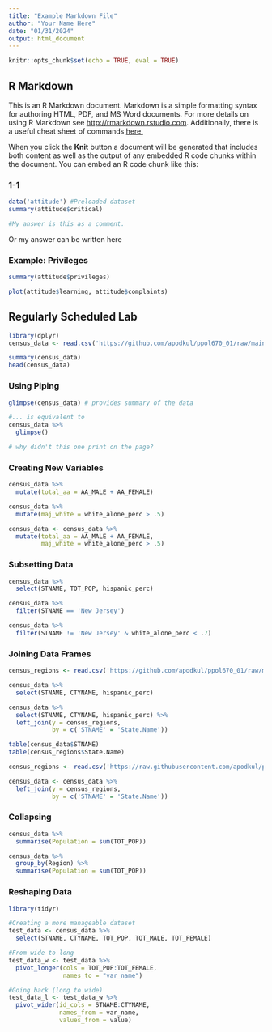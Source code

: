 ```yaml
---
title: "Example Markdown File"
author: "Your Name Here"
date: "01/31/2024"
output: html_document
---
```


```r
knitr::opts_chunk$set(echo = TRUE, eval = TRUE)
```

## R Markdown 

This is an R Markdown document. Markdown is a simple formatting syntax for authoring HTML, PDF, and MS Word documents. For more details on using R Markdown see <http://rmarkdown.rstudio.com>. Additionally, there is a useful cheat sheet of commands [here.](https://www.rstudio.com/wp-content/uploads/2015/02/rmarkdown-cheatsheet.pdf)

When you click the **Knit** button a document will be generated that includes both content as well as the output of any embedded R code chunks within the document. You can embed an R code chunk like this:

### 1-1
```r
data('attitude') #Preloaded dataset
summary(attitude$critical)

#My answer is this as a comment.

```
Or my answer can be written here


### Example: Privileges
```r
summary(attitude$privileges)
```

```r
plot(attitude$learning, attitude$complaints)
```


## Regularly Scheduled Lab 
```r
library(dplyr)
census_data <- read.csv('https://github.com/apodkul/ppol670_01/raw/main/Data/census_demo.csv')

summary(census_data) 
head(census_data)
```

### Using Piping 
```r
glimpse(census_data) # provides summary of the data 

#... is equivalent to 
census_data %>%
  glimpse()

# why didn't this one print on the page?
```

### Creating New Variables 
```r
census_data %>% 
  mutate(total_aa = AA_MALE + AA_FEMALE)

census_data %>% 
  mutate(maj_white = white_alone_perc > .5)
```

```r
census_data <- census_data %>% 
  mutate(total_aa = AA_MALE + AA_FEMALE, 
         maj_white = white_alone_perc > .5)
```

### Subsetting Data 
```r
census_data %>% 
  select(STNAME, TOT_POP, hispanic_perc)

census_data %>% 
  filter(STNAME == 'New Jersey')

census_data %>% 
  filter(STNAME != 'New Jersey' & white_alone_perc < .7)
```


### Joining Data Frames
```r
census_regions <- read.csv('https://github.com/apodkul/ppol670_01/raw/main/Data/census_regions.csv')

census_data %>% 
  select(STNAME, CTYNAME, hispanic_perc)

census_data %>% 
  select(STNAME, CTYNAME, hispanic_perc) %>%
  left_join(y = census_regions, 
            by = c('STNAME' = 'State.Name'))

table(census_data$STNAME)
table(census_regions$State.Name)
```

```r
census_regions <- read.csv('https://raw.githubusercontent.com/apodkul/ppol670_01/main/Data/census_regions.csv')

census_data <- census_data %>% 
  left_join(y = census_regions, 
            by = c('STNAME' = 'State.Name'))

```



### Collapsing 
```r
census_data %>%
  summarise(Population = sum(TOT_POP))

census_data %>%
  group_by(Region) %>%
  summarise(Population = sum(TOT_POP))
```

### Reshaping Data 

```r
library(tidyr)

#Creating a more manageable dataset 
test_data <- census_data %>% 
  select(STNAME, CTYNAME, TOT_POP, TOT_MALE, TOT_FEMALE)

#From wide to long 
test_data_w <- test_data %>% 
  pivot_longer(cols = TOT_POP:TOT_FEMALE, 
               names_to = "var_name")

#Going back (long to wide)
test_data_l <- test_data_w %>%
  pivot_wider(id_cols = STNAME:CTYNAME, 
              names_from = var_name, 
              values_from = value)
```
